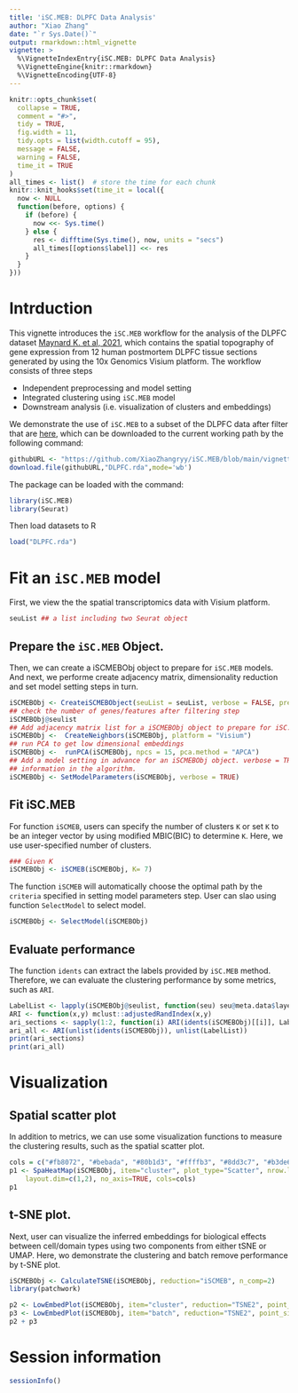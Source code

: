 ```yaml
---
title: 'iSC.MEB: DLPFC Data Analysis'
author: "Xiao Zhang"
date: "`r Sys.Date()`"
output: rmarkdown::html_vignette
vignette: >
  %\VignetteIndexEntry{iSC.MEB: DLPFC Data Analysis}
  %\VignetteEngine{knitr::rmarkdown}
  %\VignetteEncoding{UTF-8}
---
```


```r
knitr::opts_chunk$set(
  collapse = TRUE,
  comment = "#>",
  tidy = TRUE,
  fig.width = 11,
  tidy.opts = list(width.cutoff = 95),
  message = FALSE,
  warning = FALSE,
  time_it = TRUE
)
all_times <- list()  # store the time for each chunk
knitr::knit_hooks$set(time_it = local({
  now <- NULL
  function(before, options) {
    if (before) {
      now <<- Sys.time()
    } else {
      res <- difftime(Sys.time(), now, units = "secs")
      all_times[[options$label]] <<- res
    }
  }
}))
```

# Intrduction
This vignette introduces the `iSC.MEB` workflow for the analysis of the DLPFC dataset [Maynard K. et al, 2021](https://www.nature.com/articles/s41593-020-00787-0), which contains the spatial topography of gene expression from 12 human postmortem DLPFC tissue sections generated by using the 10x Genomics Visium platform. The workflow consists of three steps

* Independent preprocessing and model setting
* Integrated clustering using `iSC.MEB` model
* Downstream analysis (i.e. visualization of clusters and embeddings)

We demonstrate the use of `iSC.MEB` to a subset of the DLPFC data after filter that are [here](https://github.com/XiaoZhangryy/iSC.MEB/tree/main/vignettes_data), which can be downloaded to the current working path by the following command:
```r
githubURL <- "https://github.com/XiaoZhangryy/iSC.MEB/blob/main/vignettes_data/DLPFC.rda?raw=true"
download.file(githubURL,"DLPFC.rda",mode='wb')
```

The package can be loaded with the command:
```r
library(iSC.MEB)
library(Seurat)
```

Then load datasets to R 
```r
load("DLPFC.rda")
```

# Fit an `iSC.MEB` model
First, we view the the spatial transcriptomics data with Visium platform.
```r
seuList ## a list including two Seurat object
```

## Prepare the `iSC.MEB` Object.
Then, we can create a iSCMEBObj object to prepare for `iSC.MEB` models. And next, we performe create adjacency matrix, dimensionality reduction and set model setting steps in turn. 
```r
iSCMEBObj <- CreateiSCMEBObject(seuList = seuList, verbose = FALSE, premin.spots=0, postmin.spots=0)
## check the number of genes/features after filtering step
iSCMEBObj@seulist
## Add adjacency matrix list for a iSCMEBObj object to prepare for iSC.MEB model fitting.
iSCMEBObj <-  CreateNeighbors(iSCMEBObj, platform = "Visium")
## run PCA to get low dimensional embeddings
iSCMEBObj <-  runPCA(iSCMEBObj, npcs = 15, pca.method = "APCA")
## Add a model setting in advance for an iSCMEBObj object. verbose = TRUE helps outputing the
## information in the algorithm.
iSCMEBObj <- SetModelParameters(iSCMEBObj, verbose = TRUE)
```


## Fit iSC.MEB 
For function `iSCMEB`, users can specify the number of clusters `K` or set `K` to be an integer vector by using modified MBIC(BIC) to determine `K`. Here, we use user-specified number of clusters. 
```r
### Given K
iSCMEBObj <- iSCMEB(iSCMEBObj, K= 7)
```

The function `iSCMEB` will automatically choose the optimal path by the `criteria` specified in setting model parameters step. User can slao using function `SelectModel` to select model.
```r
iSCMEBObj <- SelectModel(iSCMEBObj)
```

## Evaluate performance
The function `idents` can extract the labels provided by `iSC.MEB` method. Therefore, we can evaluate the clustering performance by some metrics, such as `ARI`. 
```r
LabelList <- lapply(iSCMEBObj@seulist, function(seu) seu@meta.data$layer_guess_reordered)
ARI <- function(x,y) mclust::adjustedRandIndex(x,y)
ari_sections <- sapply(1:2, function(i) ARI(idents(iSCMEBObj)[[i]], LabelList[[i]]))
ari_all <- ARI(unlist(idents(iSCMEBObj)), unlist(LabelList))
print(ari_sections)
print(ari_all)
```

# Visualization
## Spatial scatter plot
In addition to metrics, we can use some visualization functions to measure the clustering results, such as the spatial scatter plot. 
```r
cols = c("#fb8072", "#bebada", "#80b1d3", "#ffffb3", "#8dd3c7", "#b3de69", "#fdb462")
p1 <- SpaHeatMap(iSCMEBObj, item="cluster", plot_type="Scatter", nrow.legend=1, 
    layout.dim=c(1,2), no_axis=TRUE, cols=cols)
p1
```

## t-SNE plot.
Next, user can visualize the inferred embeddings for biological effects between cell/domain types using two components from either tSNE or UMAP. Here, wo demonstrate the clustering and batch remove performance by t-SNE plot.
```r
iSCMEBObj <- CalculateTSNE(iSCMEBObj, reduction="iSCMEB", n_comp=2)
library(patchwork)

p2 <- LowEmbedPlot(iSCMEBObj, item="cluster", reduction="TSNE2", point_size=0.3)
p3 <- LowEmbedPlot(iSCMEBObj, item="batch", reduction="TSNE2", point_size=0.3)
p2 + p3
```

# Session information
```r
sessionInfo()
```